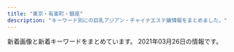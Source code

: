 ```yaml
---
title: "東京・有楽町・銀座"
description: "キーワード別にの巨乳アジアン・チャイナエステ嬢情報をまとめました。"
---
```


新着画像と新着キーワードをまとめています。
2021年03月26日の情報です。

<DmmAffiliateIns />
<KeywordTable
  shops={
    [
    {
        "img_links": [],
        "keywords": {},
        "url": "http://s-este.net/",
        "name": "\u30e9\u30d5\u30a3\u30fc\u30eb",
        "station": "\u65b0\u65e5\u672c\u6a4b\u99c55\u756a\u51fa\u53e3"
    },
    {
        "url": "http://www.hitomebore.esjp.info/",
        "name": "\u3072\u3068\u3081\u307c\u308c",
        "keywords": {
            "87": 6,
            "C": 6,
            "86": 18,
            "88": 3,
            "D": 27,
            "85": 6
        },
        "img_links": [
            "http://www.hitomebore.esjp.info/files/009.jpg",
            "http://www.hitomebore.esjp.info/files/008.jpg",
            "http://www.hitomebore.esjp.info/images/m4.jpg",
            "http://www.hitomebore.esjp.info/files/015.jpg",
            "http://www.hitomebore.esjp.info/files/016.jpg",
            "http://www.hitomebore.esjp.info/images/m1.jpg",
            "http://www.hitomebore.esjp.info/files/010.jpg",
            "http://www.hitomebore.esjp.info/images/btn2.png",
            "http://www.hitomebore.esjp.info/files/007.jpg",
            "http://www.hitomebore.esjp.info/images/m2.jpg",
            "http://www.hitomebore.esjp.info/files/011.jpg",
            "http://www.hitomebore.esjp.info/files/013.jpg",
            "http://www.hitomebore.esjp.info/images/m3.jpg",
            "http://www.hitomebore.esjp.info/images/mainImg_sub.jpg",
            "http://www.hitomebore.esjp.info/images/mainImg2.jpg",
            "http://www.hitomebore.esjp.info/files/014.jpg",
            "http://www.hitomebore.esjp.info/files/002.jpg",
            "http://www.hitomebore.esjp.info/files/012.jpg"
        ],
        "station": "\u65b0\u5bcc\u753a\u99c53\u756a\u51fa\u53e3"
    },
    {
        "url": "http://toukasui.jpn.mn/",
        "name": "\u6843\u82b1\u6c34*\u3068\u3046\u304b\u3059\u3044",
        "station": "\u6771\u9280\u5ea7\u99c55\u756a\u51fa\u53e3",
        "img_links": [
            "http://toukasui.jpn.mn/images/face.jpg",
            "http://toukasui.jpn.mn/photos/sites/49/2019/02/2019021519245846.jpg",
            "http://toukasui.jpn.mn/photos/sites/49/2018/12/2018121411170742.jpg",
            "http://toukasui.jpn.mn/photos/sites/49/2019/09/2019091616543823.jpg",
            "http://toukasui.jpn.mn/images/room3.jpg",
            "http://toukasui.jpn.mn/photos/sites/49/2019/07/2019070111270334.jpg",
            "http://toukasui.jpn.mn/photos/sites/49/2020/09/202009151644200.jpg",
            "http://toukasui.jpn.mn/photos/sites/49/2019/11/2019111002374421.jpg",
            "http://toukasui.jpn.mn/photos/sites/49/2019/02/2019020710305082.jpg",
            "http://toukasui.jpn.mn/photos/sites/49/2018/11/2018111701424587.jpg",
            "http://toukasui.jpn.mn/images/top.jpg",
            "http://toukasui.jpn.mn/photos/sites/49/2018/11/2018110702420266.jpg",
            "http://toukasui.jpn.mn/images/mobile.jpg",
            "http://toukasui.jpn.mn/photos/sites/49/2019/06/2019061711394937.jpg",
            "http://toukasui.jpn.mn/images/room1.jpg",
            "http://toukasui.jpn.mn/photos/sites/49/2019/08/2019082510480041.jpg",
            "http://toukasui.jpn.mn/images/pick.jpg",
            "http://toukasui.jpn.mn/images/s_staff.png",
            "http://toukasui.jpn.mn/images/news.jpg",
            "http://toukasui.jpn.mn/photos/sites/49/2019/08/2019081010463794.jpg",
            "http://toukasui.jpn.mn/images/room4.jpg",
            "http://toukasui.jpn.mn/photos/sites/49/2019/03/2019030615101559.jpg",
            "http://toukasui.jpn.mn/images/room2.jpg"
        ],
        "keywords": {
            "85": 2,
            "87": 1,
            "86": 5,
            "89": 1,
            "E": 1,
            "F": 1,
            "D": 7
        }
    },
    {
        "img_links": [
            "http://cocosia-massage.work/img/sta3.jpg",
            "http://cocosia-massage.work/sp/img/st6.jpg",
            "http://cocosia-massage.work/sp/img/cam4.jpg",
            "http://cocosia-massage.work/img/st6.jpg",
            "http://cocosia-massage.work/sp/img/acc.jpg",
            "http://cocosia-massage.work/sp/img/st5.jpg",
            "http://cocosia-massage.work/sp/img/t-t.jpg",
            "http://cocosia-massage.work/img/nos.jpg",
            "http://cocosia-massage.work/img/head2.jpg",
            "http://cocosia-massage.work/img/cncp.jpg",
            "http://cocosia-massage.work/sp/img/p-6.jpg",
            "http://cocosia-massage.work/img/st4.jpg",
            "http://cocosia-massage.work/sp/img/p-3.jpg",
            "http://cocosia-massage.work/sp/img/t-s.jpg",
            "http://cocosia-massage.work/img/conc.jpg",
            "http://cocosia-massage.work/img/st1.jpg",
            "http://cocosia-massage.work/sp/img/st1.jpg",
            "http://cocosia-massage.work/img/news.jpg",
            "http://cocosia-massage.work/sp/img/info.jpg",
            "http://cocosia-massage.work/img/sta6.jpg",
            "http://cocosia-massage.work/img/fla-1.jpg",
            "http://cocosia-massage.work/img/sta4.jpg",
            "http://cocosia-massage.work/sp/img/sys.jpg",
            "http://cocosia-massage.work/sp/img/botton.jpg",
            "http://cocosia-massage.work/sp/img/rec.jpg",
            "http://cocosia-massage.work/img/sta2.jpg",
            "http://cocosia-massage.work/sp/img/t-t2.jpg",
            "http://cocosia-massage.work/sp/img/p-5.jpg",
            "http://cocosia-massage.work/img/fla-2.jpg",
            "http://cocosia-massage.work/sp/img/st4.jpg",
            "http://cocosia-massage.work/sp/img/st2.jpg",
            "http://cocosia-massage.work/img/st2.jpg",
            "http://cocosia-massage.work/sp/img/cam1.jpg",
            "http://cocosia-massage.work/sp/img/cam3.jpg",
            "http://cocosia-massage.work/sp/img/t-r.jpg",
            "http://cocosia-massage.work/img/xmas.png",
            "http://cocosia-massage.work/sp/img/st3.jpg",
            "http://cocosia-massage.work/sp/img/cam2.jpg",
            "http://cocosia-massage.work/sp/img/p-4.jpg",
            "http://cocosia-massage.work/img/sta1.jpg",
            "http://cocosia-massage.work/img/st3.jpg",
            "http://cocosia-massage.work/img/acc.jpg",
            "http://cocosia-massage.work/sp/img/pc.jpg",
            "http://cocosia-massage.work/img/sta5.jpg",
            "http://cocosia-massage.work/sp/img/qr.jpg",
            "http://cocosia-massage.work/img/newf.jpg",
            "http://cocosia-massage.work/img/r9.jpg",
            "http://cocosia-massage.work/img/st5.jpg"
        ],
        "station": "\u4eba\u5f62\u753a\u99c5A1\u51fa\u53e3",
        "url": "http://cocosia-massage.work/",
        "keywords": {
            "E": 2,
            "D": 8,
            "85": 16,
            "C": 22,
            "F": 5,
            "87": 2,
            "88": 5
        },
        "name": "COCOSIA"
    },
    {
        "url": "https://mens-esthe.jpn.vin/",
        "name": "\u6771\u4eac\u65e5\u672c\u6a4b\u30e1\u30f3\u30ba\u30a8\u30b9\u30c6",
        "img_links": [
            "https://mens-esthe.jpn.vin/images/sp_tit_staff.jpg",
            "https://mens-esthe.jpn.vin/photos/sites/4/2020/12/2020121102501422.jpg",
            "https://mens-esthe.jpn.vin/photos/sites/4/2020/12/202012110248090.jpg",
            "https://mens-esthe.jpn.vin/images/sp_tit_pick.jpg",
            "https://mens-esthe.jpn.vin/images/sp_end.png",
            "https://mens-esthe.jpn.vin/images/tit_staff02.jpg",
            "https://mens-esthe.jpn.vin/images/sp_tit_link.jpg",
            "https://mens-esthe.jpn.vin/images/nav_link04.png",
            "https://mens-esthe.jpn.vin/images/nav_link05.png",
            "https://mens-esthe.jpn.vin/images/navbar-top.jpg",
            "https://mens-esthe.jpn.vin/images/nav_link07.png",
            "https://mens-esthe.jpn.vin/images/room1.jpg",
            "https://mens-esthe.jpn.vin/images/nav_link06.png",
            "https://mens-esthe.jpn.vin/images/nav_link08.png",
            "https://mens-esthe.jpn.vin/photos/sites/4/2020/12/2020121102464663.jpg",
            "https://mens-esthe.jpn.vin/images/nav_link01.png",
            "https://mens-esthe.jpn.vin/images/tit_face.jpg",
            "https://mens-esthe.jpn.vin/images/sp_tit_info.jpg",
            "https://mens-esthe.jpn.vin/images/end.png",
            "https://mens-esthe.jpn.vin/images/sp_photo_1.jpg",
            "https://mens-esthe.jpn.vin/images/tit_info.jpg",
            "https://mens-esthe.jpn.vin/images/photo_1.jpg",
            "https://mens-esthe.jpn.vin/images/nav_link02.png",
            "https://mens-esthe.jpn.vin/images/room2.jpg",
            "https://mens-esthe.jpn.vin/images/nav_link03.png",
            "https://mens-esthe.jpn.vin/photos/sites/4/2020/12/2020121102462172.jpg",
            "https://mens-esthe.jpn.vin/images/top.png",
            "https://mens-esthe.jpn.vin/images/side_mobile.jpg",
            "https://mens-esthe.jpn.vin/images/tit_link.jpg",
            "https://mens-esthe.jpn.vin/images/tit_pick.jpg",
            "https://mens-esthe.jpn.vin/images/tit_staff.jpg",
            "https://mens-esthe.jpn.vin/images/sp_tit_staff02.jpg",
            "https://mens-esthe.jpn.vin/photos/sites/4/2020/12/2020121102483539.jpg"
        ],
        "station": "JR\u6771\u4eac\u99c5\u516b\u91cd\u6d32\u5317\u53e3",
        "keywords": {
            "86": 63,
            "D": 80,
            "85": 17
        }
    },
    {
        "url": "http://koikst.xyz/",
        "img_links": [
            "http://koikst.xyz/_src/20886059/sign.png",
            "http://koikst.xyz/_src/20886092/therapist-ito.jpg",
            "http://koikst.xyz/_src/20885997/up.png",
            "http://koikst.xyz/_src/20886111/_dsf0778_pp.jpg",
            "http://koikst.xyz/_src/20886008/_k3_6019.jpg",
            "http://koikst.xyz/_src/20991736/t02200330_0640096013249885015.jpg",
            "http://koikst.xyz/_src/20885845/up.png",
            "http://koikst.xyz/_src/51067440/wechatimg723.jpg",
            "http://koikst.xyz/_src/20886308/t02200330_0640096013249885015.jpg",
            "http://koikst.xyz/_src/20886211/07958eda583eff2b24876adf03c0a434.jpg",
            "http://koikst.xyz/_src/20886231/_dsf0770_pp.jpg",
            "http://koikst.xyz/_src/51067433/wechatimg726.jpg",
            "http://koikst.xyz/_src/20886103/up.png",
            "http://koikst.xyz/_src/20886303/07958eda583eff2b24876adf03c0a434.jpg",
            "http://koikst.xyz/_src/20886058/sign.png",
            "http://koikst.xyz/_src/20886300/media-20170919.jpg",
            "http://koikst.xyz/_src/20886035/up.png",
            "http://koikst.xyz/_src/20886005/wechatimg35.jpg",
            "http://koikst.xyz/_src/20886287/9c88380aa0315ec9292225a3223d62d9.jpg",
            "http://koikst.xyz/_src/20885828/up.png",
            "http://sunflower.jp.net/5.jpg",
            "http://koikst.xyz/_src/20886063/index_36.png",
            "http://koikst.xyz/_src/20886122/up.png",
            "http://koikst.xyz/_src/20886233/906ab10dd05fdcaee1fa99bd6e5779ea.jpg",
            "http://koikst.xyz/_src/20886310/wechatimg405.jpg",
            "http://sunflower.jp.net/6.jpg",
            "http://koikst.xyz/_src/20886222/up.png",
            "http://koikst.xyz/_src/20886009/img_2917.jpg",
            "http://sunflower.jp.net/2.jpg",
            "http://koikst.xyz/_src/20886065/index_38.png",
            "http://koikst.xyz/_src/20885811/up.png",
            "http://koikst.xyz/_src/20886148/therapist-ito.jpg",
            "http://koikst.xyz/_src/20886283/img20170527114635169213.png",
            "http://koikst.xyz/_src/20886229/_dsf0778_pp.jpg",
            "http://koikst.xyz/_src/20886010/img_3017.jpg",
            "http://koikst.xyz/_src/20886064/index_37.png",
            "http://koikst.xyz/_src/51067435/wechatimg725.jpg",
            "http://koikst.xyz/_src/20886006/wechatimg36.jpg",
            "http://koikst.xyz/_src/20886305/therapist-ito.jpg",
            "http://koikst.xyz/_src/20886019/up.png",
            "http://koikst.xyz/_src/20885836/sign.jpg",
            "http://sunflower.jp.net/3.jpg",
            "http://koikst.xyz/_src/20886061/index_34.png",
            "http://koikst.xyz/_src/20886060/index_33.png",
            "http://koikst.xyz/_src/20885809/www.cman.png",
            "http://koikst.xyz/_src/20886062/index_35.png",
            "http://koikst.xyz/_src/20886235/t02200330_0640096013249885015.jpg",
            "http://koikst.xyz/_src/51067437/wechatimg724.jpg",
            "http://sunflower.jp.net/1.jpg",
            "http://koikst.xyz/_src/20886007/_k3_6020.jpg",
            "http://koikst.xyz/_src/21089124/img20180325193504865361.png",
            "http://koikst.xyz/_src/20886066/slider2.png"
        ],
        "keywords": {
            "E": 3,
            "89": 3,
            "C": 2,
            "85": 2
        },
        "name": "\u60a0",
        "station": "JR\u6771\u4eac\u99c5\u516b\u91cd\u6d32\u53e3"
    },
    {
        "url": "https://ningyocho-esthe.work/",
        "img_links": [
            "https://ningyocho-esthe.work/images/dream/home/image_02.png",
            "https://ningyocho-esthe.work/images/dream/staff/3.jpg",
            "https://ningyocho-esthe.work/images/dream/common/gallery_04.png",
            "https://ningyocho-esthe.work/images/dream/staff/\u30ca\u30ca.jpg",
            "https://ningyocho-esthe.work/images/dream/staff/1.jpg",
            "https://ningyocho-esthe.work/images/dream/home/image_01.png",
            "https://ningyocho-esthe.work/images/dream/staff/imgapp6.jpg",
            "https://ningyocho-esthe.work/images/dream/common/gallery_08.png",
            "https://ningyocho-esthe.work/images/dream/common/gallery_02.png",
            "https://ningyocho-esthe.work/images/dream/common/side_bnr_01.png",
            "https://ningyocho-esthe.work/images/dream/common/side_bnr_02.png",
            "https://ningyocho-esthe.work/images/dream/staff/imgapp_1.jpg",
            "https://ningyocho-esthe.work/images/dream/home/image_03.png",
            "https://ningyocho-esthe.work/images/dream/common/gallery_01.png",
            "https://ningyocho-esthe.work/images/dream/staff/2.jpg",
            "https://ningyocho-esthe.work/images/dream/common/gallery_03.png",
            "https://ningyocho-esthe.work/images/dream/home/teaser.png",
            "https://ningyocho-esthe.work/images/dream/common/gallery_10.png",
            "https://ningyocho-esthe.work/images/dream/common/gallery_07.png",
            "https://ningyocho-esthe.work/images/dream/common/credit_03.png",
            "https://ningyocho-esthe.work/images/dream/common/gallery_09.png",
            "https://ningyocho-esthe.work/images/dream/common/header_info.png",
            "https://ningyocho-esthe.work/images/dream/staff/13.jpg",
            "https://ningyocho-esthe.work/images/dream/common/credit_02.png",
            "https://ningyocho-esthe.work/images/dream/staff/\u3042\u307f.jpg",
            "https://ningyocho-esthe.work/images/dream/common/header_phone_pc.png",
            "https://ningyocho-esthe.work/images/dream/common/credit_01.png",
            "https://ningyocho-esthe.work/images/dream/common/gallery_05.png",
            "https://ningyocho-esthe.work/images/dream/common/gallery_06.png",
            "https://ningyocho-esthe.work/images/dream/staff/imgapp_3.jpg"
        ],
        "name": "Dream",
        "station": "\u4eba\u5f62\u753a\u99c5A1\u51fa\u53e3",
        "keywords": {
            "\u30bb\u30af\u30b7\u30fc": 3,
            "88": 1
        }
    },
    {
        "keywords": {
            "D": 4,
            "86": 1,
            "87": 3
        },
        "station": "\u516b\u4e01\u5800\u99c5A2\u51fa\u53e3",
        "img_links": [
            "http://www.kawaii.esturl.com/files/006.jpg",
            "http://www.kawaii.esturl.com/images/end-info.png",
            "http://www.kawaii.esturl.com/files/002.jpg",
            "http://www.kawaii.esturl.com/common/images/photo03.jpg",
            "http://www.kawaii.esturl.com/images/icon_concept.png",
            "http://www.kawaii.esturl.com/common/images/photo02.jpg",
            "http://www.kawaii.esturl.com/images/icon_info.png",
            "http://www.kawaii.esturl.com/files/001.jpg",
            "http://www.kawaii.esturl.com/images/icon_tel.png",
            "http://www.kawaii.esturl.com/images/mainImg_sub.jpg",
            "http://www.kawaii.esturl.com/images/icon_staff.png",
            "http://www.kawaii.esturl.com/images/btn2.png",
            "http://www.kawaii.esturl.com/common/images/photo01.jpg",
            "http://www.kawaii.esturl.com/images/icon_top.png",
            "http://www.kawaii.esturl.com/files/003.jpg"
        ],
        "name": "Kawaii\u604b\u4eba",
        "url": "http://www.kawaii.esturl.com/"
    },
    {
        "img_links": [
            "http://luna-shine.info/uploads/lunashine/2019/05/e5beaee4bfa1e59bbee78987_201905171313091.jpg",
            "http://luna-shine.info/uploads/lunashine/2019/04/flash1.jpg",
            "http://luna-shine.info/uploads/lunashine/2015/03/171f728230a16701d87b9e61ba70edf8.png",
            "http://luna-shine.info/uploads/lunashine/2019/04/bottom.jpg",
            "http://luna-shine.info/uploads/lunashine/2019/04/tel.jpg",
            "http://luna-shine.info/uploads/lunashine/2013/10/e38182e38286e381bf3_e589afe69cac.jpg",
            "http://luna-shine.info/uploads/lunashine/2014/05/naomi1-276x3583.jpg",
            "http://luna-shine.info/uploads/lunashine/2013/05/p1020464_e589afe69cac.jpg",
            "http://luna-shine.info/uploads/lunashine/2012/12/topview4.jpg",
            "http://luna-shine.info/uploads/lunashine/2013/01/qiu-1.jpg",
            "http://luna-shine.info/uploads/lunashine/2017/04/22221.jpg",
            "http://luna-shine.info/uploads/lunashine/2013/01/img_0370_e589afe69cac-276x368.jpg",
            "http://luna-shine.info/uploads/lunashine/2014/06/image-14.jpeg",
            "http://luna-shine.info/uploads/lunashine/2013/01/room-5.jpg",
            "http://luna-shine.info/uploads/lunashine/2012/12/topview3.jpg",
            "http://luna-shine.info/uploads/lunashine/2015/03/8dbe4d07b4f1258c30f14b30e60c1466.png",
            "http://luna-shine.info/uploads/lunashine/2019/04/e5beaee4bfa1e59bbee78987_2019031616274791.jpg",
            "http://luna-shine.info/uploads/lunashine/2019/01/e5beaee4bfa1e59bbee78987_20190124144601.jpg",
            "http://luna-shine.info/uploads/lunashine/2015/03/12344780f_e589afe69cac.jpg",
            "http://luna-shine.info/uploads/lunashine/2015/03/11111.jpg",
            "http://luna-shine.info/uploads/lunashine/2019/04/e5beaee4bfa1e59bbee78987_201903161627475.jpg",
            "http://luna-shine.info/uploads/lunashine/2020/01/e5beaee4bfa1e59bbee78987_20190517131309.jpg",
            "http://luna-shine.info/uploads/lunashine/2015/03/123.jpg",
            "http://luna-shine.info/uploads/lunashine/2013/01/room-6.jpg",
            "http://luna-shine.info/uploads/lunashine/2015/09/1-12041z120344c1_e589afe69cac_e589afe69cac.jpg",
            "http://luna-shine.info/uploads/lunashine/2013/11/e381afe3828be3818b-1000x1333.jpg",
            "http://luna-shine.info/uploads/lunashine/2013/01/room-2.jpg",
            "http://luna-shine.info/uploads/lunashine/images/new_tit.jpg",
            "http://luna-shine.info/uploads/lunashine/2013/10/4_e589afe69cac.jpg",
            "http://luna-shine.info/uploads/lunashine/images/no-photo.jpg",
            "http://luna-shine.info/uploads/lunashine/2015/06/image1-266x4001.jpg",
            "http://luna-shine.info/uploads/lunashine/2019/07/qqe59bbee78987201504181707251.jpg",
            "http://luna-shine.info/uploads/lunashine/images/rq03.jpg",
            "http://luna-shine.info/uploads/lunashine/2016/12/img_4240.jpg",
            "http://luna-shine.info/uploads/lunashine/2012/12/topview0.jpg",
            "http://luna-shine.info/uploads/lunashine/2013/03/img_0522_e589afe69cac-1000x1333.jpg",
            "http://luna-shine.info/uploads/lunashine/2013/01/room-3.jpg",
            "http://luna-shine.info/uploads/lunashine/images/new_d.jpg",
            "http://luna-shine.info/uploads/lunashine/2019/04/e5beaee4bfa1e59bbee78987_201903161627478.jpg",
            "http://luna-shine.info/uploads/lunashine/2019/12/e5beaee4bfa1e59bbee78987_201912071546181.jpg",
            "http://luna-shine.info/uploads/lunashine/2015/01/0.jpg",
            "http://luna-shine.info/uploads/lunashine/2015/01/11.jpg",
            "http://luna-shine.info/uploads/lunashine/2019/03/e5beaee4bfa1e59bbee78987_201903141535171.jpg",
            "http://luna-shine.info/uploads/lunashine/2014/05/naomi1-276x3584.jpg",
            "http://luna-shine.info/uploads/lunashine/2018/05/2.jpg",
            "http://luna-shine.info/uploads/lunashine/2013/01/room-8.jpg",
            "http://luna-shine.info/uploads/lunashine/2014/04/image_e589afe69cac.png",
            "http://luna-shine.info/uploads/lunashine/2015/04/1111_e589afe69cac.jpg",
            "http://luna-shine.info/uploads/lunashine/2016/11/31.jpg",
            "http://luna-shine.info/uploads/lunashine/2019/05/e5beaee4bfa1e59bbee78987_20190517131309.jpg",
            "http://luna-shine.info/uploads/lunashine/2015/01/2_e589afe69cac.jpg",
            "http://luna-shine.info/uploads/lunashine/2013/11/e381afe3828be3818befbc92-1000x1333.jpg",
            "http://luna-shine.info/uploads/lunashine/2015/04/1111_e589afe69cac1.jpg",
            "http://luna-shine.info/uploads/lunashine/2014/06/image-15.jpeg",
            "http://luna-shine.info/uploads/lunashine/2013/01/img_0427_e589afe69cac-276x368.jpg",
            "http://luna-shine.info/uploads/lunashine/2012/12/mobile.jpg",
            "http://luna-shine.info/uploads/lunashine/2014/06/9c1b42356edc1bb51d040e0a1783fa97.png",
            "http://luna-shine.info/uploads/lunashine/2012/12/mailmaka.jpg",
            "http://luna-shine.info/uploads/lunashine/2013/10/e381bfe38286e3818d-5_e589afe69cac.jpg",
            "http://luna-shine.info/uploads/lunashine/2014/05/22.jpg",
            "http://luna-shine.info/uploads/lunashine/2015/12/qqe59bbee7898720151214133747.jpg",
            "http://luna-shine.info/uploads/lunashine/images/picup.png",
            "http://luna-shine.info/uploads/lunashine/2013/01/room-9.jpg",
            "http://luna-shine.info/uploads/lunashine/2013/01/room-10.jpg",
            "http://luna-shine.info/uploads/lunashine/2013/10/e381bfe382841_e589afe69cac.jpg",
            "http://luna-shine.info/uploads/lunashine/2013/01/room-11.jpg",
            "http://luna-shine.info/uploads/lunashine/2019/03/e5beaee4bfa1e59bbee78987_201903161627476.jpg",
            "http://luna-shine.info/uploads/lunashine/2013/01/room-1.jpg",
            "http://luna-shine.info/uploads/lunashine/2019/12/e5beaee4bfa1e59bbee78987_20191207154634.jpg",
            "http://luna-shine.info/uploads/lunashine/2013/10/e381bfe3818d2_e589afe69cac.jpg",
            "http://luna-shine.info/uploads/lunashine/images/rq01.jpg",
            "http://luna-shine.info/uploads/lunashine/2012/12/topview1.jpg",
            "http://luna-shine.info/uploads/lunashine/2013/01/room-7.jpg"
        ],
        "station": "\u5c0f\u4f1d\u99ac\u753a\u99c53\u756a\u51fa\u53e3",
        "name": "\u30eb\u30ca\u30b7\u30e3\u30a4\u30f3",
        "keywords": {
            "87": 12,
            "82": 3,
            "85": 6,
            "81": 3,
            "\u30bb\u30af\u30b7\u30fc": 1,
            "D": 30,
            "\u80f8": 2,
            "88": 21,
            "G": 6,
            "89": 21,
            "84": 3,
            "F": 6,
            "86": 6,
            "E": 13,
            "C": 12
        },
        "url": "http://luna-shine.info/"
    },
    {
        "url": "https://melodyspa.tokyo/",
        "station": "JR\u65b0\u65e5\u672c\u6a4b\u99c56\u756a\u51fa\u53e3",
        "img_links": [
            "https://melodyspa.tokyo/images/st/rara2.jpg",
            "https://melodyspa.tokyo/images/st/yuri.jpg",
            "https://melodyspa.tokyo/images/share/pagetop.png",
            "https://melodyspa.tokyo/images/st/yuna.jpg",
            "https://melodyspa.tokyo/images/st/you3.jpg",
            "https://melodyspa.tokyo/images/st/you.jpg",
            "https://melodyspa.tokyo/images/topimage/topimage.jpg",
            "https://melodyspa.tokyo/images/st/miho.jpg",
            "https://melodyspa.tokyo/images/st/risa.jpg",
            "https://melodyspa.tokyo/images/st/mina2.jpg",
            "https://melodyspa.tokyo/images/st/yuna1.jpg",
            "https://melodyspa.tokyo/images/st/ringo.jpg",
            "https://melodyspa.tokyo/images/st/yuna2.jpg",
            "https://melodyspa.tokyo/images/st/mina.jpg",
            "https://melodyspa.tokyo/images/st/you2.jpg"
        ],
        "name": "Melody Spa -\u30e1\u30ed\u30c7\u30a3 \u30b9\u30d1-",
        "keywords": {
            "C": 30,
            "86": 4,
            "F": 2
        }
    },
    {
        "url": "http://f-relaxe.net",
        "img_links": [
            "http://f-relaxe.net/girl/09.jpg",
            "http://f-relaxe.net/images/index_16.jpg",
            "http://f-relaxe.net/girl/02.jpg",
            "http://f-relaxe.net/images/index_03.jpg",
            "http://f-relaxe.net/images/index_119.jpg",
            "http://f-relaxe.net/images/index_08.jpg",
            "http://f-relaxe.net/girl/011a.jpg",
            "http://f-relaxe.net/images/index_18.jpg",
            "http://f-relaxe.net/images/sub_10.jpg",
            "http://f-relaxe.net/images/index_17.jpg",
            "http://f-relaxe.net/images/index_04.jpg",
            "http://f-relaxe.net/girl/09a.jpg",
            "http://f-relaxe.net/images/line.jpg",
            "http://f-relaxe.net/girl/013.jpg",
            "http://f-relaxe.net/images/index_14.jpg",
            "http://f-relaxe.net/images/rec.jpg",
            "http://f-relaxe.net/girl/017.jpg",
            "http://f-relaxe.net/images/sub_12.jpg",
            "http://f-relaxe.net/images/rec_11.jpg",
            "http://f-relaxe.net/images/index_09.jpg",
            "http://f-relaxe.net/images/index_06.jpg",
            "http://f-relaxe.net/girl/08a.jpg",
            "http://f-relaxe.net/girl/010.jpg",
            "http://f-relaxe.net/images/info.jpg",
            "http://f-relaxe.net/girl/07.jpg",
            "http://f-relaxe.net/images/index_10.jpg",
            "http://f-relaxe.net/images/staff_11.jpg",
            "http://f-relaxe.net/girl/013a.jpg",
            "http://f-relaxe.net/images/index_01.jpg",
            "http://f-relaxe.net/girl/010a.jpg",
            "http://f-relaxe.net/girl/07a.jpg",
            "http://f-relaxe.net/girl/04.jpg",
            "http://f-relaxe.net/images/02.jpg",
            "http://f-relaxe.net/girl/00.jpg",
            "http://f-relaxe.net/images/index_05.jpg",
            "http://f-relaxe.net/images/index_13.jpg",
            "http://f-relaxe.net/girl/02a.jpg",
            "http://f-relaxe.net/girl/012a.jpg",
            "http://f-relaxe.net/images/info_11.jpg",
            "http://f-relaxe.net/girl/024.jpg",
            "http://f-relaxe.net/girl/011.jpg",
            "http://f-relaxe.net/images/03.jpg",
            "http://f-relaxe.net/girl/012.jpg",
            "http://f-relaxe.net/images/index_12.jpg",
            "http://f-relaxe.net/images/sub_15.jpg",
            "http://f-relaxe.net/girl/08.jpg",
            "http://f-relaxe.net/images/01.jpg",
            "http://f-relaxe.net/images/index_07.jpg"
        ],
        "keywords": {
            "93": 1,
            "C": 3,
            "90": 1,
            "89": 1,
            "D": 2,
            "G": 1,
            "E": 3,
            "85": 3,
            "86": 1,
            "83": 1,
            "91": 1,
            "87": 1
        },
        "station": "JR\u6771\u4eac\u99c5\u516b\u91cd\u6d32\u5317\u53e3",
        "name": "For you"
    },
    {
        "keywords": {
            "E": 4,
            "D": 16,
            "86": 20
        },
        "url": "http://xn--vckg5a5c7c8c1czd.in.net/",
        "img_links": [
            "http://xn--vckg5a5c7c8c1czd.in.net/images/no.png",
            "http://xn--vckg5a5c7c8c1czd.in.net/images/index_01.jpg",
            "http://xn--vckg5a5c7c8c1czd.in.net/images/an_2_04.jpg",
            "http://xn--vckg5a5c7c8c1czd.in.net/images/staff_images/cg16.jpg",
            "http://xn--vckg5a5c7c8c1czd.in.net/images/staff_images/top_small_14.jpg",
            "http://xn--vckg5a5c7c8c1czd.in.net/images/staff_images/top_small_1.jpg",
            "http://xn--vckg5a5c7c8c1czd.in.net/images/an_2_05.jpg",
            "http://xn--vckg5a5c7c8c1czd.in.net/images/staff_images/top_small_16.jpg",
            "http://xn--vckg5a5c7c8c1czd.in.net/images/staff_images/top_small_17.jpg",
            "http://xn--vckg5a5c7c8c1czd.in.net/images/an_2_07.jpg",
            "http://xn--vckg5a5c7c8c1czd.in.net/images/staff_images/top_small_5.jpg",
            "http://xn--vckg5a5c7c8c1czd.in.net/images/staff_images/cg17.jpg",
            "http://xn--vckg5a5c7c8c1czd.in.net/images/an_2_02.jpg",
            "http://xn--vckg5a5c7c8c1czd.in.net/images/an_1_07.jpg",
            "http://xn--vckg5a5c7c8c1czd.in.net/images/slider/slide3.jpg",
            "http://xn--vckg5a5c7c8c1czd.in.net/images/an_2_03.jpg",
            "http://xn--vckg5a5c7c8c1czd.in.net/images/QRcode.jpg",
            "http://xn--vckg5a5c7c8c1czd.in.net/images/slider/slide2.jpg",
            "http://xn--vckg5a5c7c8c1czd.in.net/images/slider/slide1s.jpg",
            "http://xn--vckg5a5c7c8c1czd.in.net/images/an_1_04.jpg",
            "http://xn--vckg5a5c7c8c1czd.in.net/images/slider/slide3s.jpg",
            "http://xn--vckg5a5c7c8c1czd.in.net/images/slider/slide2s.jpg",
            "http://xn--vckg5a5c7c8c1czd.in.net/images/an_1_03.jpg",
            "http://xn--vckg5a5c7c8c1czd.in.net/images/an_2_06.jpg",
            "http://xn--vckg5a5c7c8c1czd.in.net/images/slider/slide1.jpg",
            "http://xn--vckg5a5c7c8c1czd.in.net/images/staff_images/cg1.jpg",
            "http://xn--vckg5a5c7c8c1czd.in.net/images/staff_images/cg5.jpg",
            "http://xn--vckg5a5c7c8c1czd.in.net/images/staff_images/cg14.jpg",
            "http://xn--vckg5a5c7c8c1czd.in.net/images/an_1_06.jpg",
            "http://xn--vckg5a5c7c8c1czd.in.net/images/an_1_02.jpg"
        ],
        "station": "\u65b0\u5bcc\u753a\u99c5",
        "name": "\u7652\u3057\u306e\u6d77"
    },
    {
        "station": "\u8305\u5834\u753a\u99c51\u756a\u51fa\u53e3",
        "keywords": {
            "C": 4,
            "87": 2,
            "D": 3,
            "89": 3
        },
        "url": "http://sakura.relaxnabi.com/",
        "img_links": [
            "http://sakura.relaxnabi.com/css/nav/nav-003.png",
            "http://sakura.relaxnabi.com/css/topright02.jpg",
            "http://sakura.relaxnabi.com/css/tel03.png",
            "http://sakura.relaxnabi.com/css/staff/staff02.jpg",
            "http://sakura.relaxnabi.com/css/staff/staff04.jpg",
            "http://sakura.relaxnabi.com/css/topleft02.png",
            "http://sakura.relaxnabi.com/css/nav/nav-002.png",
            "http://sakura.relaxnabi.com/css/staff/staff13.jpg",
            "http://sakura.relaxnabi.com/css/staff/staff14a.jpg",
            "http://sakura.relaxnabi.com/css/topleft01.png",
            "http://sakura.relaxnabi.com/css/staff/staff06.jpg",
            "http://sakura.relaxnabi.com/css/nav/nav-001.png",
            "http://sakura.relaxnabi.com/css/nav/nav-004.png",
            "http://sakura.relaxnabi.com/css/nav/nav-005.png",
            "http://sakura.relaxnabi.com/css/nav/nav-006.png"
        ],
        "name": "\u685c\uff5e\u3055\u304f\u3089\uff5e"
    },
    {
        "img_links": [
            "https://rumia.tyo.cm/images/s_face.jpg",
            "https://rumia.tyo.cm/images/room5.jpg",
            "https://rumia.tyo.cm/photos/sites/5/2017/08/4.jpg",
            "https://rumia.tyo.cm/photos/sites/5/2017/08/1.jpg",
            "https://rumia.tyo.cm/images/s_mobile.jpg",
            "https://rumia.tyo.cm/images/room6.jpg",
            "https://rumia.tyo.cm/images/s_staff.png",
            "https://rumia.tyo.cm/photos/sites/5/2017/08/3.jpg",
            "https://rumia.tyo.cm/images/room8.jpg",
            "https://rumia.tyo.cm/images/s_link.png",
            "https://rumia.tyo.cm/images/s_news.jpg",
            "https://rumia.tyo.cm/images/room3.jpg",
            "https://rumia.tyo.cm/photos/sites/5/2017/08/2.jpg",
            "https://rumia.tyo.cm/images/top.png",
            "https://rumia.tyo.cm/images/mobile.jpg",
            "https://rumia.tyo.cm/images/room4.jpg",
            "https://rumia.tyo.cm/images/room2.jpg",
            "https://rumia.tyo.cm/images/room1.jpg",
            "https://rumia.tyo.cm/images/room7.jpg"
        ],
        "station": "\u4eba\u5f62\u753a\u99c5A5\u51fa\u53e3",
        "url": "https://rumia.tyo.cm/",
        "keywords": {
            "D": 3,
            "85": 1,
            "E": 1,
            "86": 1,
            "87": 1,
            "83": 1
        },
        "name": "RUMIA\u30fb\u30eb\u30df\u30a2"
    },
    {
        "keywords": {
            "C": 14
        },
        "name": "\u7d05\u8449",
        "station": "\u516b\u4e01\u5800\u99c5A5\u53e3",
        "img_links": [
            "http://arm-heal.com/staff/yuuyuu/01.jpg",
            "http://arm-heal.com/staff/aya/01.jpg",
            "http://arm-heal.com/pic/topimg3.png",
            "http://arm-heal.com/pic/topimg5.png",
            "http://arm-heal.com/img/ttl_staff.jpg",
            "http://arm-heal.com/staff/yuuyuu/01mb.jpg",
            "http://arm-heal.com/staff/aya/01mb.jpg",
            "http://arm-heal.com/pic/head.jpg",
            "http://arm-heal.com/staff/miki/01.jpg",
            "http://arm-heal.com/i/files/homeimg.jpg",
            "http://arm-heal.com/staff/yuki/01mb.jpg",
            "http://arm-heal.com/img/att.png",
            "http://arm-heal.com/img/corona.png",
            "http://arm-heal.com/staff/yuki/01.jpg",
            "http://arm-heal.com/pic/topimg4.png",
            "http://arm-heal.com/staff/miki/01mb.jpg",
            "http://arm-heal.com/staff/miya/01mb.jpg",
            "http://arm-heal.com/staff/miya/01.jpg",
            "http://arm-heal.com/pic/topimg1.png",
            "http://arm-heal.com/pic/topimg2.png",
            "http://arm-heal.com/img/ttl_mobile.png",
            "http://arm-heal.com/img/ttl_rec.png"
        ],
        "url": "http://arm-heal.com/"
    },
    {
        "img_links": [
            "https://b.st-hatena.com/images/entry-button/button-only@2x.png",
            "http://asian.mensesthe.tokyo/wp-content/uploads/2016/01/7CzXuAWe.jpg",
            "http://\u30a2\u30b8\u30a2\u30f3\u30a8\u30b9\u30c6.biz/images/88-31.jpg",
            "http://b.hatena.ne.jp/images/v4/public/add/hatenabookmark_android.png",
            "https://www.hatena.ne.jp/images/wwwridge/help@2x.png",
            "https://b.hatena.ne.jp/images/v4/public/add/hatenabookmark_ios7.png",
            "https://b.hatena.ne.jp/images/v4/public/add/hatenabookmark_android.png",
            "https://www.hatena.ne.jp/images/wwwridge/ng@2x.png",
            "http://momipara.jp/img/link/momi88.jpg",
            "https://www.hatena.ne.jp/images/wwwridge/ok@2x.png",
            "http://b.hatena.ne.jp/images/v4/public/add/hatenabookmark_ios7.png"
        ],
        "name": "\u5feb\u9069\u5802",
        "station": "\u516b\u4e01\u5800\u99c5B2\u51fa\u53e3",
        "url": "http://kaitekido.eei.jp/",
        "keywords": {}
    },
    {
        "img_links": [
            "http://www.comodo.relaxjp.info/files/009-03.jpg",
            "http://www.comodo.relaxjp.info/images/bj1.jpg",
            "http://www.comodo.relaxjp.info/files/008-02.jpg",
            "http://www.comodo.relaxjp.info/files/011-03.jpg",
            "http://www.comodo.relaxjp.info/files/009-02.jpg",
            "http://www.comodo.relaxjp.info/files/014.jpg",
            "http://www.comodo.relaxjp.info/files/012-03.jpg",
            "http://www.comodo.relaxjp.info/files/010.jpg",
            "http://www.comodo.relaxjp.info/images/s_staff.jpg",
            "http://www.comodo.relaxjp.info/images/top.png",
            "http://www.comodo.relaxjp.info/files/013-02.jpg",
            "http://www.comodo.relaxjp.info/files/008.jpg",
            "http://www.comodo.relaxjp.info/files/011.jpg",
            "http://www.comodo.relaxjp.info/files/007-03.jpg",
            "http://www.comodo.relaxjp.info/files/007-02.jpg",
            "http://www.comodo.relaxjp.info/images/s_info.jpg",
            "http://www.comodo.relaxjp.info/files/014-02.jpg",
            "http://www.comodo.relaxjp.info/files/007.jpg",
            "http://www.comodo.relaxjp.info/images/hua.jpg",
            "http://www.comodo.relaxjp.info/images/bj3.jpg",
            "http://www.comodo.relaxjp.info/files/010-02.jpg",
            "http://www.comodo.relaxjp.info/files/010-03.jpg",
            "http://www.comodo.relaxjp.info/files/009.jpg",
            "http://www.comodo.relaxjp.info/images/s_link.jpg",
            "http://www.comodo.relaxjp.info/files/012.jpg",
            "http://www.comodo.relaxjp.info/images/s_news.jpg",
            "http://www.comodo.relaxjp.info/files/013-03.jpg",
            "http://www.comodo.relaxjp.info/files/008-03.jpg",
            "http://www.comodo.relaxjp.info/files/013.jpg",
            "http://www.comodo.relaxjp.info/files/014-03.jpg",
            "http://www.comodo.relaxjp.info/files/012-02.jpg",
            "http://www.comodo.relaxjp.info/files/011-02.jpg"
        ],
        "name": "COMODO -\u30b3\u30e2\u30c9-",
        "station": "\u99ac\u55b0\u6a2a\u5c71\u99c5A2\u51fa\u53e3",
        "url": "http://www.comodo.relaxjp.info/",
        "keywords": {
            "87": 7,
            "86": 1,
            "D": 8
        }
    },
    {
        "station": "\u8305\u5834\u753a\u99c53\u756a\u51fa\u53e3",
        "name": "Sweet",
        "img_links": [
            "http://sweet-massage.work/img/st005.jpg",
            "http://sweet-massage.work/sp/img/info.jpg",
            "http://sweet-massage.work/sp/img/s4.jpg",
            "http://sweet-massage.work/sp/img/t-t.jpg",
            "http://sweet-massage.work/img/sta4.jpg",
            "http://sweet-massage.work/sp/img/st03.jpg",
            "http://sweet-massage.work/sp/img/st1.jpg",
            "http://sweet-massage.work/sp/img/st01.jpg",
            "http://sweet-massage.work/img/s5.jpg",
            "http://sweet-massage.work/sp/img/st02.jpg",
            "http://sweet-massage.work/img/nos.jpg",
            "http://sweet-massage.work/img/st3.jpg",
            "http://sweet-massage.work/img/m1.png",
            "http://sweet-massage.work/sp/img/botton.jpg",
            "http://sweet-massage.work/sp/img/add2.jpg",
            "http://sweet-massage.work/sp/img/tit.jpg",
            "http://sweet-massage.work/img/st05.jpg",
            "http://sweet-massage.work/img/st1.jpg",
            "http://sweet-massage.work/sp/img/s5.jpg",
            "http://sweet-massage.work/img/s3.jpg",
            "http://sweet-massage.work/img/st5.jpg",
            "http://sweet-massage.work/sp/img/st04.jpg",
            "http://sweet-massage.work/sp/img/t-r.jpg",
            "http://sweet-massage.work/sp/img/t-a.jpg",
            "http://sweet-massage.work/sp/img/st3.jpg",
            "http://sweet-massage.work/sp/img/add.jpg",
            "http://sweet-massage.work/img/s2.jpg",
            "http://sweet-massage.work/sp/img/t-s.jpg",
            "http://sweet-massage.work/sp/img/s3.jpg",
            "http://sweet-massage.work/img/sta2.jpg",
            "http://sweet-massage.work/sp/img/tel.jpg",
            "http://sweet-massage.work/img/sta1.jpg",
            "http://sweet-massage.work/img/st4.jpg",
            "http://sweet-massage.work/sp/img/time.jpg",
            "http://sweet-massage.work/sp/img/sys.jpg",
            "http://sweet-massage.work/img/st03.jpg",
            "http://sweet-massage.work/sp/img/st4.jpg",
            "http://sweet-massage.work/sp/img/t-o.jpg",
            "http://sweet-massage.work/sp/img/pic.jpg",
            "http://sweet-massage.work/img/st01.jpg",
            "http://sweet-massage.work/img/mobile-1.png",
            "http://sweet-massage.work/img/st2.jpg",
            "http://sweet-massage.work/sp/img/st005.jpg",
            "http://sweet-massage.work/img/s1.jpg",
            "http://sweet-massage.work/sp/img/s2.jpg",
            "http://sweet-massage.work/sp/img/st5.jpg",
            "http://sweet-massage.work/sp/img/st05.jpg",
            "http://sweet-massage.work/sp/img/st2.jpg",
            "http://sweet-massage.work/img/s4.jpg",
            "http://sweet-massage.work/sp/img/pc.jpg",
            "http://sweet-massage.work/img/sta5.jpg",
            "http://sweet-massage.work/img/foot-body.jpg",
            "http://sweet-massage.work/img/st04.jpg",
            "http://sweet-massage.work/img/sta3.jpg",
            "http://sweet-massage.work/img/st02.jpg"
        ],
        "url": "http://sweet-massage.work/",
        "keywords": {
            "88": 3,
            "85": 3,
            "89": 3,
            "D": 6,
            "86": 6,
            "E": 6,
            "C": 3
        }
    },
    {
        "url": "http://www.kayabatyo-massage.work/",
        "img_links": [
            "http://www.kayabatyo-massage.work/staff/kaoru.jpg",
            "http://www.kayabatyo-massage.work/images/recruit/nagare_07.png",
            "http://www.kayabatyo-massage.work/images/recruit/point_03.png",
            "http://www.kayabatyo-massage.work/images/sw_home.png",
            "http://www.kayabatyo-massage.work/images/head_therapist.jpg",
            "http://www.kayabatyo-massage.work/images/mainvisual_01_s.jpg",
            "http://www.kayabatyo-massage.work/images/recruit/point_09.png",
            "http://www.kayabatyo-massage.work/images/recruit/nagare_05.png",
            "http://www.kayabatyo-massage.work/images/icon_ranking_02.png",
            "http://www.kayabatyo-massage.work/images/recruit/nagare_06.png",
            "http://www.kayabatyo-massage.work/images/recruit/point_08.png",
            "http://www.kayabatyo-massage.work/images/recruit/point_05.png",
            "http://www.kayabatyo-massage.work/staff/hinata.jpg",
            "http://www.kayabatyo-massage.work/images/recruit/point_04.png",
            "http://www.kayabatyo-massage.work/images/sw_tel.png",
            "http://www.kayabatyo-massage.work/images/recruit/message_03.png",
            "http://www.kayabatyo-massage.work/images/recruit/point_07.png",
            "http://www.kayabatyo-massage.work/images/recruit/point_06.png",
            "http://www.kayabatyo-massage.work/images/recruit/sp_mainvisual.jpg",
            "http://www.kayabatyo-massage.work/images/mainvisual_02_s.jpg",
            "http://www.kayabatyo-massage.work/images/icon_new.png",
            "http://www.kayabatyo-massage.work/images/head_interior.jpg",
            "http://www.kayabatyo-massage.work/images/recruit/nagare_03.jpg",
            "http://www.kayabatyo-massage.work/images/recruit/nagare_01.jpg",
            "http://www.kayabatyo-massage.work/images/mainvisual_02.jpg",
            "http://www.kayabatyo-massage.work/images/recruit/req_03.jpg",
            "http://www.kayabatyo-massage.work/images/no_image.jpg",
            "http://www.kayabatyo-massage.work/images/recruit/nagare_02.jpg",
            "http://www.kayabatyo-massage.work/images/trigger.jpg",
            "http://www.kayabatyo-massage.work/images/mainvisual_01.jpg",
            "http://www.kayabatyo-massage.work/images/icon_ranking_01.png",
            "http://www.kayabatyo-massage.work/staff/nanami.jpg",
            "http://www.kayabatyo-massage.work/images/icon_ranking_03.png"
        ],
        "keywords": {},
        "name": "\u5143\u6c17\u30e2\u30ea\u30e2\u30ea",
        "station": "\u8305\u5834\u753a\u99c511\u756a\u51fa\u53e3"
    },
    {
        "name": "Tiara-\u30c6\u30a4\u30a2\u30e9-",
        "station": "\u6771\u9280\u5ea7\u99c5A7\u51fa\u53e3",
        "url": "https://est-tiara.info/",
        "img_links": [
            "https://est-tiara.info/staffPhoto/s20201016083828.jpg",
            "https://est-tiara.info/staffPhoto/b20210304095845.jpg",
            "https://est-tiara.info/staffPhoto/s20201016083614.jpg",
            "https://est-tiara.info/staffPhoto/s20210304100038.jpg",
            "https://est-tiara.info/images/gallery/r1.jpg",
            "https://est-tiara.info/js/sliderLine/slide_next.png",
            "https://est-tiara.info/uploadfiles/Image/campaignEstTiaraInfo.jpg",
            "https://est-tiara.info/images/gallery/r2.jpg",
            "https://est-tiara.info/images/gallery/r5.jpg",
            "https://est-tiara.info/images/gallery/r4.jpg",
            "https://est-tiara.info/images/gallery/r3.jpg",
            "https://est-tiara.info/js/sliderLine/slide_prev.png",
            "https://est-tiara.info/images/gallery/r6.jpg",
            "https://est-tiara.info/staffPhoto/b20201016083614.jpg",
            "https://est-tiara.info/images/gallery/r8.jpg",
            "https://est-tiara.info/staffPhoto/s20210304100121.jpg",
            "https://est-tiara.info/staffPhoto/s20210304095623.jpg",
            "https://est-tiara.info/staffPhoto/b20201016083828.jpg",
            "https://est-tiara.info/staffPhoto/b20210304095623.jpg",
            "https://est-tiara.info/images/returnBtn.png",
            "https://est-tiara.info/images/gallery/r7.jpg",
            "https://est-tiara.info/staffPhoto/s20210304095845.jpg",
            "https://est-tiara.info/staffPhoto/b20210304095739.jpg",
            "https://est-tiara.info/images/mobile.png",
            "https://est-tiara.info/staffPhoto/b20210304100121.jpg",
            "https://est-tiara.info/staffPhoto/b20210304100038.jpg",
            "https://est-tiara.info/staffPhoto/s20210304095739.jpg"
        ],
        "keywords": {
            "D": 4,
            "89": 1,
            "87": 1,
            "C": 1,
            "E": 1
        }
    },
    {
        "img_links": [
            "http://prime-relax.work/sp/img/sta8.jpg",
            "http://prime-relax.work/img/st12.jpg",
            "http://prime-relax.work/sp/img/add2.jpg",
            "http://prime-relax.work/img/st014.jpg",
            "http://prime-relax.work/sp/img/add3.jpg",
            "http://prime-relax.work/img/st9.jpg",
            "http://prime-relax.work/sp/img/sta13.jpg",
            "http://prime-relax.work/img/sys.jpg",
            "http://prime-relax.work/sp/img/pc.jpg",
            "http://prime-relax.work/img/sta7.jpg",
            "http://prime-relax.work/img/bottom-.png",
            "http://prime-relax.work/sp/img/t-o.jpg",
            "http://prime-relax.work/sp/img/p-9.jpg",
            "http://prime-relax.work/sp/img/p-7.jpg",
            "http://prime-relax.work/img/sta5.jpg",
            "http://prime-relax.work/img/st14.jpg",
            "http://prime-relax.work/img/st4.jpg",
            "http://prime-relax.work/img/st11.jpg",
            "http://prime-relax.work/img/IMG_1699.jpg",
            "http://prime-relax.work/sp/img/botton.jpg",
            "http://prime-relax.work/img/sta13.jpg",
            "http://prime-relax.work/sp/img/t-s.jpg",
            "http://prime-relax.work/sp/img/add.jpg",
            "http://prime-relax.work/sp/img/t-t.jpg",
            "http://prime-relax.work/img/eve.jpg",
            "http://prime-relax.work/img/st7.jpg",
            "http://prime-relax.work/sp/img/t-r.jpg",
            "http://prime-relax.work/img/head.jpg",
            "http://prime-relax.work/sp/img/time.jpg",
            "http://prime-relax.work/img/sta14.jpg",
            "http://prime-relax.work/img/sta9.jpg",
            "http://prime-relax.work/sp/img/sta9.jpg",
            "http://prime-relax.work/sp/img/tit.jpg",
            "http://prime-relax.work/img/link10033.jpg",
            "http://prime-relax.work/img/link20067.jpg",
            "http://prime-relax.work/img/link300100.jpg",
            "http://prime-relax.work/img/sta8.jpg",
            "http://prime-relax.work/sp/img/sta14.jpg",
            "http://prime-relax.work/img/st04.jpg",
            "http://prime-relax.work/img/link-.jpg",
            "http://prime-relax.work/img/IMG_1675.jpg",
            "http://prime-relax.work/sp/img/tel.jpg",
            "http://prime-relax.work/sp/img/pic.jpg",
            "http://prime-relax.work/img/IMG_1709.jpg",
            "http://prime-relax.work/sp/img/sta12.jpg",
            "http://prime-relax.work/sp/img/sta11.jpg",
            "http://prime-relax.work/img/st13.jpg",
            "http://prime-relax.work/img/sta12.jpg",
            "http://prime-relax.work/sp/img/t-a.jpg",
            "http://prime-relax.work/img/sta4.jpg",
            "http://prime-relax.work/img/st07.jpg",
            "http://prime-relax.work/img/IMG_1667.jpg",
            "http://prime-relax.work/sp/img/sta5.jpg",
            "http://prime-relax.work/img/st5.jpg",
            "http://prime-relax.work/img/sta11.jpg",
            "http://prime-relax.work/img/st08.jpg",
            "http://prime-relax.work/sp/img/sys.jpg",
            "http://prime-relax.work/sp/img/sta4.jpg",
            "http://prime-relax.work/img/mo.png",
            "http://prime-relax.work/sp/img/cam.jpg",
            "http://prime-relax.work/sp/img/sta7.jpg",
            "http://prime-relax.work/sp/img/info.jpg",
            "http://prime-relax.work/img/st013.jpg",
            "http://prime-relax.work/img/bottom.png",
            "http://prime-relax.work/sp/img/p-8.jpg",
            "http://prime-relax.work/img/st8.jpg",
            "http://prime-relax.work/img/body-.jpg"
        ],
        "keywords": {
            "88": 1,
            "C": 7,
            "D": 10,
            "87": 4,
            "86": 7,
            "84": 5,
            "82": 1,
            "E": 1
        },
        "station": "\u99ac\u55b0\u753a\u99c51\u756a\u51fa\u53e3",
        "url": "http://prime-relax.work/",
        "name": "PRIME\u30fb\u30d7\u30e9\u30a4\u30e0"
    },
    {
        "url": "https://kayabacho-mensesthe.com/",
        "img_links": [
            "https://kayabacho-mensesthe.com/staff/nao-s1.jpg",
            "https://kayabacho-mensesthe.com/wp/wp-content/uploads/2020/02/miyu.jpg",
            "https://kayabacho-mensesthe.com/room/room-l3.jpg",
            "https://kayabacho-mensesthe.com/wp/wp-content/uploads/2020/11/urara3.jpg",
            "https://kayabacho-mensesthe.com/images/mensesthe.jpg",
            "https://kayabacho-mensesthe.com/images/clear.png",
            "https://kayabacho-mensesthe.com/icon/twitter.png",
            "https://kayabacho-mensesthe.com/staff/urara-s1.jpg",
            "https://kayabacho-mensesthe.com/staff/ayaka-s1.jpg",
            "https://kayabacho-mensesthe.com/wp/wp-content/uploads/2019/08/mimi.jpg",
            "https://kayabacho-mensesthe.com/images/top3.jpg",
            "https://kayabacho-mensesthe.com/wp/wp-content/uploads/2020/08/ayaka-1.jpg",
            "https://kayabacho-mensesthe.com/room/room-l8.jpg",
            "https://kayabacho-mensesthe.com/wp/wp-content/uploads/2019/12/misaki.jpg",
            "https://kayabacho-mensesthe.com/wp/wp-content/uploads/2019/12/mitsuki.jpg",
            "https://kayabacho-mensesthe.com/images/footer-l.png",
            "https://kayabacho-mensesthe.com/icon/yelp.png",
            "https://kayabacho-mensesthe.com/wp/wp-content/uploads/2019/12/IMG_8988.jpg",
            "https://kayabacho-mensesthe.com/wp/wp-content/uploads/2019/07/misaki.jpg",
            "https://kayabacho-mensesthe.com/wp/wp-content/uploads/2020/08/ayaka-1-200x300.jpg",
            "https://kayabacho-mensesthe.com/staff/emi-s1.jpg",
            "https://kayabacho-mensesthe.com/room/room-l6.jpg",
            "https://kayabacho-mensesthe.com/wp/wp-content/uploads/2021/01/yuna.jpg",
            "https://kayabacho-mensesthe.com/images/footer-r.png",
            "https://kayabacho-mensesthe.com/staff/aki-s1.jpg",
            "https://kayabacho-mensesthe.com/images/top2.jpg",
            "https://kayabacho-mensesthe.com/room/room-l7.jpg",
            "https://kayabacho-mensesthe.com/images/top1.jpg",
            "https://kayabacho-mensesthe.com/wp/wp-content/uploads/2020/10/aki-s1-150x150.jpg",
            "https://kayabacho-mensesthe.com/images/main1.jpg",
            "https://kayabacho-mensesthe.com/staff/mimi-s1.jpg",
            "https://kayabacho-mensesthe.com/staff/misaki-s1.jpg",
            "https://kayabacho-mensesthe.com/images/main2.jpg",
            "https://kayabacho-mensesthe.com/staff/yuna-s1.jpg",
            "https://kayabacho-mensesthe.com/wp/wp-content/uploads/2020/12/yuki.jpg",
            "https://kayabacho-mensesthe.com/icon/facebook.png",
            "https://kayabacho-mensesthe.com/staff/aoi-s1.jpg",
            "https://kayabacho-mensesthe.com/images/flower.png",
            "https://kayabacho-mensesthe.com/link/mens-esthe.png",
            "https://kayabacho-mensesthe.com/staff/rin-s1.jpg",
            "https://kayabacho-mensesthe.com/room/room-l4.jpg",
            "https://kayabacho-mensesthe.com/room/room-l5.jpg",
            "https://kayabacho-mensesthe.com/room/room-l1.jpg",
            "https://kayabacho-mensesthe.com/wp/wp-content/uploads/2019/12/emi.jpg",
            "https://kayabacho-mensesthe.com/room/room-l2.jpg",
            "https://kayabacho-mensesthe.com/images/main4.jpg",
            "https://kayabacho-mensesthe.com/icon/line.png",
            "https://kayabacho-mensesthe.com/images/main3.jpg",
            "https://kayabacho-mensesthe.com/staff/miyu-s1.jpg"
        ],
        "keywords": {
            "E": 5,
            "C": 14,
            "D": 9
        },
        "station": "\u8305\u5834\u753a\u99c52\u756a\u51fa\u53e3",
        "name": "Spa Ananda"
    },
    {
        "keywords": {},
        "img_links": [],
        "name": "Angel Love",
        "url": "https://angel-love.tyo.cm/",
        "station": "\u9280\u5ea7\u99c5A5\u51fa\u53e3"
    },
    {
        "keywords": {
            "86": 13,
            "D": 10,
            "C": 2,
            "E": 1
        },
        "name": "Miss.9\uff5e\u30df\u30b9.\u30ad\u30e5\u30a6\uff5e",
        "img_links": [
            "http://esthe-aroma.com/images/mainImg_sub.jpg",
            "http://esthe-aroma.com/images/cg11.jpg",
            "http://esthe-aroma.com/images/cg06.jpg",
            "http://esthe-aroma.com/images/cg05.jpg",
            "http://esthe-aroma.com/images/cg10.jpg",
            "http://esthe-aroma.com/images/qrc.jpg",
            "http://esthe-aroma.com/images/cg09.jpg",
            "http://esthe-aroma.com/images/photo02.jpg",
            "http://esthe-aroma.com/images/cg04.jpg",
            "http://esthe-aroma.com/images/cg13.jpg",
            "http://esthe-aroma.com/images/icon_concept.png",
            "http://esthe-aroma.com/images/cg01.jpg",
            "http://esthe-aroma.com/images/icon_top.png",
            "http://esthe-aroma.com/images/cg02.jpg",
            "http://esthe-aroma.com/images/icon_tel.png",
            "http://esthe-aroma.com/images/end-info.png",
            "http://esthe-aroma.com/images/photo03.jpg",
            "http://esthe-aroma.com/images/cg12.jpg",
            "http://esthe-aroma.com/images/icon_info.png",
            "http://esthe-aroma.com/images/cg08.jpg",
            "http://esthe-aroma.com/images/cg03.jpg",
            "http://esthe-aroma.com/images/cg07.jpg",
            "http://esthe-aroma.com/images/icon_staff.png",
            "http://esthe-aroma.com/images/photo01.jpg",
            "http://esthe-aroma.com/images/btn2.png"
        ],
        "station": "\u99ac\u55b0\u6a2a\u5c71\u99c5A2\u51fa\u53e3",
        "url": "http://esthe-aroma.com/"
    },
    {
        "name": "Evergrace-\u30a8\u30d0\u30fc\u30b0\u30ec\u30fc\u30b9-",
        "url": "http://tokyo-relaxtime.asia/",
        "keywords": {},
        "img_links": [
            "http://tokyo-relaxtime.asia/img/cast/ai-04.jpg",
            "http://tokyo-relaxtime.asia/img/cast/miki-03.jpg",
            "http://tokyo-relaxtime.asia/img/interior/corridor-1.jpg",
            "http://tokyo-relaxtime.asia/img/cast/miki-01.jpg",
            "http://tokyo-relaxtime.asia/img/slick/st-1.jpg",
            "http://tokyo-relaxtime.asia/img/cast/miki-02.jpg",
            "http://tokyo-relaxtime.asia/img/cast/yuka-01.jpg",
            "http://tokyo-relaxtime.asia/img/cast/ai-01.jpg",
            "http://tokyo-relaxtime.asia/img/cast/miki-04.jpg",
            "http://tokyo-relaxtime.asia/img/slick/st-6.jpg",
            "http://tokyo-relaxtime.asia/img/cast/ai-02.jpg",
            "http://tokyo-relaxtime.asia/img/slick/st-4.jpg",
            "http://tokyo-relaxtime.asia/img/cast/alice-01.jpg",
            "http://tokyo-relaxtime.asia/img/cast/momo-01.jpg",
            "http://tokyo-relaxtime.asia/img/slick/st-5.jpg",
            "http://tokyo-relaxtime.asia/img/slick/st-3.jpg",
            "http://tokyo-relaxtime.asia/img/cast/ai-03.jpg",
            "http://tokyo-relaxtime.asia/img/cast/momo-02.jpg",
            "http://tokyo-relaxtime.asia/img/cast/alice-03.jpg",
            "http://tokyo-relaxtime.asia/img/cast/alice-04.jpg",
            "http://tokyo-relaxtime.asia/img/cast/alice-02.jpg",
            "http://tokyo-relaxtime.asia/img/cast/yuka-03.jpg",
            "http://tokyo-relaxtime.asia/img/cast/momo-04.jpg",
            "http://tokyo-relaxtime.asia/img/cast/momo-03.jpg",
            "http://tokyo-relaxtime.asia/img/tw_mark.png",
            "http://tokyo-relaxtime.asia/img/interior/lobby-1.jpg",
            "http://tokyo-relaxtime.asia/img/cast/yuka-04.jpg",
            "http://tokyo-relaxtime.asia/img/cast/yuka-02.jpg"
        ],
        "station": "\u6771\u65e5\u672c\u6a4b\u99c5A2\u51fa\u53e3"
    },
    {
        "img_links": [
            "http://yurarika.work/img/all/loader.png",
            "http://yurarika.work/staff/rara.jpg",
            "http://yurarika.work/staff/mika.jpg",
            "http://yurarika.work/staff/mirai2.jpg",
            "http://yurarika.work/staff/mika2.jpg",
            "http://yurarika.work/staff/rara1.jpg",
            "http://yurarika.work/staff/aya2.jpg",
            "http://yurarika.work/staff/mirai1.jpg",
            "http://yurarika.work/staff/aya1.jpg",
            "http://yurarika.work/staff/rara2.jpg",
            "http://yurarika.work/staff/mika1.jpg",
            "http://yurarika.work/staff/mirai.jpg",
            "http://yurarika.work/staff/aya.jpg"
        ],
        "station": "\u6c34\u5929\u5bae\u524d\u99c58\u756a\u51fa\u53e3",
        "keywords": {
            "86": 4,
            "D": 6,
            "85": 10,
            "88": 6,
            "C": 14
        },
        "name": "\u3086\u3089\u308a\u9999",
        "url": "http://yurarika.work/"
    },
    {
        "img_links": [
            "http://e-berry.work/sp/images/sys3.png",
            "http://e-berry.work/sp/staff/yoko.jpg",
            "http://e-berry.work/staff/aya.jpg",
            "http://e-berry.work/staff/moka.jpg",
            "http://e-berry.work/images/staff_t.jpg",
            "http://e-berry.work/images/sys1.jpg",
            "http://e-berry.work/sp/images/b1.jpg",
            "http://e-berry.work/sp/images/int1.png",
            "http://e-berry.work/images/newface.jpg",
            "http://e-berry.work/sp/images/newsb.png",
            "http://e-berry.work/img/yoko1.jpg",
            "http://e-berry.work/sp/staff/ai.jpg",
            "http://e-berry.work/sp/images/sys1.png",
            "http://e-berry.work/sp/images/news.png",
            "http://e-berry.work/sp/staff/aya.jpg",
            "http://e-berry.work/staff/haruka.jpg",
            "http://e-berry.work/images/10.jpg",
            "http://e-berry.work/images/rec2.jpg",
            "http://e-berry.work/sp/img/haruka1.jpg",
            "http://e-berry.work/sp/img/hikari1.jpg",
            "http://e-berry.work/sp/staff/haruka.jpg",
            "http://e-berry.work/sp/images/rec1.jpg",
            "http://e-berry.work/images/sm.jpg",
            "http://e-berry.work/images/9.jpg",
            "http://e-berry.work/images/concept.jpg",
            "http://e-berry.work/images/sys3.jpg",
            "http://e-berry.work/images/b1.jpg",
            "http://e-berry.work/images/int2.jpg",
            "http://e-berry.work/img/moka1.jpg",
            "http://e-berry.work/sp/images/b2.jpg",
            "http://e-berry.work/images/b2.jpg",
            "http://e-berry.work/sp/images/footer.jpg",
            "http://e-berry.work/staff/rina.jpg",
            "http://e-berry.work/img/natumi1.jpg",
            "http://e-berry.work/img/ai1.jpg",
            "http://e-berry.work/img/ayumi1.jpg",
            "http://e-berry.work/images/interior_t.jpg",
            "http://e-berry.work/sp/img/natumi1.jpg",
            "http://e-berry.work/sp/img/rina1.jpg",
            "http://e-berry.work/images/ac1.jpg",
            "http://e-berry.work/sp/images/10.jpg",
            "http://e-berry.work/sp/img/nene1.jpg",
            "http://e-berry.work/sp/images/interior_t.png",
            "http://e-berry.work/images/sys2.jpg",
            "http://e-berry.work/staff/natumi.jpg",
            "http://e-berry.work/img/aya1.jpg",
            "http://e-berry.work/sp/img/ayumi1.jpg",
            "http://e-berry.work/images/rec1.jpg",
            "http://e-berry.work/img/nene1.jpg",
            "http://e-berry.work/sp/img/yoko1.jpg",
            "http://e-berry.work/sp/images/rec2.png",
            "http://e-berry.work/images/newsb.png",
            "http://e-berry.work/sp/staff/nene.jpg",
            "http://e-berry.work/sp/images/newface.png",
            "http://e-berry.work/sp/staff/rina.jpg",
            "http://e-berry.work/staff/ayumi.jpg",
            "http://e-berry.work/sp/images/tel.png",
            "http://e-berry.work/sp/img/aya1.jpg",
            "http://e-berry.work/images/head.jpg",
            "http://e-berry.work/sp/images/staff_t.png",
            "http://e-berry.work/sp/img/moka1.jpg",
            "http://e-berry.work/staff/ai.jpg",
            "http://e-berry.work/sp/staff/moka.jpg",
            "http://e-berry.work/sp/images/topgirl.png",
            "http://e-berry.work/sp/images/sys2.png",
            "http://e-berry.work/img/rina1.jpg",
            "http://e-berry.work/sp/staff/ayumi.jpg",
            "http://e-berry.work/sp/images/ac1.jpg",
            "http://e-berry.work/images/news_t.jpg",
            "http://e-berry.work/sp/images/int2.png",
            "http://e-berry.work/sp/staff/hikari.jpg",
            "http://e-berry.work/img/hikari1.jpg",
            "http://e-berry.work/img/haruka1.jpg",
            "http://e-berry.work/sp/staff/natumi.jpg",
            "http://e-berry.work/images/int1.jpg",
            "http://e-berry.work/staff/yoko.jpg",
            "http://e-berry.work/sp/images/concept.jpg",
            "http://e-berry.work/sp/img/ai1.jpg",
            "http://e-berry.work/images/tgirl.jpg",
            "http://e-berry.work/staff/hikari.jpg",
            "http://e-berry.work/staff/nene.jpg",
            "http://e-berry.work/sp/images/head.jpg",
            "http://e-berry.work/sp/images/9.jpg"
        ],
        "station": "\u6c34\u5929\u5bae\u524d\u99c56\u756a\u51fa\u53e3",
        "keywords": {},
        "name": "\u30a2\u30ed\u30de\u30a2\u30ea\u30a2",
        "url": "http://e-berry.work/index.html"
    },
    {
        "img_links": [],
        "name": "\u6975\u4e0a\u30e1\u30f3\u30ba\u30a2\u30ed\u30de\u65e5\u672c\u6a4b",
        "keywords": {},
        "station": "\u8305\u5834\u753a\u99c510\u756a\u51fa\u53e3",
        "url": "https://aroma.tyo.cm/"
    },
    {
        "img_links": [
            "http://missyou-esthe.com/img/no.png",
            "http://missyou-esthe.com/img/t3.jpg",
            "http://missyou-esthe.com/img/lin.jpg",
            "http://missyou-esthe.com/img/tt4.jpg",
            "http://missyou-esthe.com/img/cg05.jpg",
            "http://missyou-esthe.com/img/cg06.jpg",
            "http://missyou-esthe.com/img/tt1.jpg",
            "http://missyou-esthe.com/img/cg07.jpg",
            "http://missyou-esthe.com/img/tt17.jpg",
            "http://missyou-esthe.com/img/cg08.jpg",
            "http://missyou-esthe.com/img/cg10.jpg",
            "http://missyou-esthe.com/img/cg091.jpg",
            "http://missyou-esthe.com/img/cg02.jpg",
            "http://missyou-esthe.com/img/cg01.jpg",
            "http://missyou-esthe.com/img/tt21.jpg",
            "http://missyou-esthe.com/img/tt16.jpg",
            "http://missyou-esthe.com/img/tt18.jpg",
            "http://missyou-esthe.com/img/cg09.jpg",
            "http://missyou-esthe.com/img/eve.jpg",
            "http://missyou-esthe.com/img/tt15.jpg",
            "http://missyou-esthe.com/img/cg14.jpg",
            "http://missyou-esthe.com/img/tt11.jpg",
            "http://missyou-esthe.com/img/tt19.jpg",
            "http://missyou-esthe.com/img/f.jpg",
            "http://missyou-esthe.com/img/tt14.jpg",
            "http://missyou-esthe.com/img/t1.jpg",
            "http://missyou-esthe.com/img/tt12.jpg",
            "http://missyou-esthe.com/img/tt20.jpg",
            "http://missyou-esthe.com/img/cg04.jpg",
            "http://missyou-esthe.com/img/cg11.jpg",
            "http://missyou-esthe.com/img/mr1.jpg",
            "http://missyou-esthe.com/img/cg13.jpg",
            "http://missyou-esthe.com/img/f1.jpg",
            "http://missyou-esthe.com/img/cg03.jpg",
            "http://missyou-esthe.com/img/tt13.jpg",
            "http://missyou-esthe.com/img/tt2.jpg",
            "http://missyou-esthe.com/img/t2.jpg"
        ],
        "keywords": {
            "87": 4,
            "85": 2,
            "86": 14
        },
        "name": "Lotus\uff5e\u30ed\u30fc\u30bf\u30b9\uff5e",
        "url": "http://missyou-esthe.com/",
        "station": "\u65b0\u5bcc\u753a\u99c53\u756a\u51fa\u53e3"
    },
    {
        "img_links": [
            "http://yume-sato.blue/uploads//sites/18/2020/09/g1.jpg",
            "http://yume-sato.blue/uploads//sites/18/2020/09/g1-150x150.jpg",
            "http://yume-sato.blue/uploads//sites/18/2020/09/mobile-1.jpg",
            "http://yume-sato.blue/uploads//sites/18/2020/09/g5-150x150.jpg",
            "http://yume-sato.blue/uploads//sites/18/2020/09/g3-150x150.jpg",
            "http://yume-sato.blue/uploads//sites/18/2020/12/gg.jpg",
            "http://yume-sato.blue/uploads//sites/18/2020/09/g2.jpg",
            "http://yume-sato.blue/uploads//sites/18/2020/09/top.jpg",
            "http://yume-sato.blue/uploads//sites/18/2020/09/pick.jpg",
            "http://yume-sato.blue/uploads//sites/18/2020/09/g6-150x150.jpg",
            "http://yume-sato.blue/uploads//sites/18/2020/09/g6.jpg",
            "http://yume-sato.blue/uploads//sites/18/2020/09/s_staff.png",
            "http://yume-sato.blue/uploads//sites/18/2020/09/g4.jpg",
            "http://yume-sato.blue/uploads//sites/18/2020/10/g2.jpg",
            "http://yume-sato.blue/uploads//sites/18/2020/09/top1-1.jpg",
            "http://yume-sato.blue/uploads//sites/18/2020/12/gg-150x150.jpg",
            "http://yume-sato.blue/uploads//sites/18/2020/09/g4-150x150.jpg",
            "http://yume-sato.blue/uploads//sites/18/2020/09/g5.jpg",
            "http://yume-sato.blue/uploads//sites/18/2020/09/news.jpg",
            "http://yume-sato.blue/uploads//sites/18/2020/09/g2-150x150.jpg",
            "http://yume-sato.blue/uploads//sites/18/2020/10/g1.jpg",
            "http://yume-sato.blue/uploads//sites/18/2020/09/g3.jpg"
        ],
        "keywords": {},
        "url": "http://yume-sato.blue/",
        "station": "\u4eba\u5f62\u753a\u99c5A6",
        "name": "\u5922\u306e\u90f7"
    },
    {
        "img_links": [
            "http://shinshinen.ebb.jp/2/uploadimg/1612241122.jpg",
            "http://shinshinen.ebb.jp/2/uploadimg/1612241224.jpg",
            "http://shinshinen.ebb.jp/head_2_4155_154087760147805.jpg",
            "http://shinshinen.ebb.jp/head_1_4155_154321946782337.jpg",
            "http://shinshinen.ebb.jp/2/uploadimg/1616154256.jpg",
            "http://shinshinen.ebb.jp/2/uploadimg/1612241171.jpg"
        ],
        "station": "\u6771\u9280\u5ea7\u99c5A3",
        "name": "\u8fb0\u7533\u5712\uff5e\u3057\u3093\u3057\u3093\u3048\u3093\uff5e",
        "keywords": {
            "86": 24,
            "89": 12,
            "87": 12,
            "D": 36
        },
        "url": "http://shinshinen.ebb.jp/"
    }
]
}
/>
<DmmAffiliateScript />
